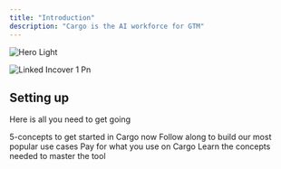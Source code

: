 ```yaml
---
title: "Introduction"
description: "Cargo is the AI workforce for GTM"
---
```


<img
  className="block dark:hidden"
  src="/images/hero.png"
  alt="Hero Light"
/>

![Linked Incover 1 Pn](/images/LinkedIncover-1.png)

## Setting up

Here is all you need to get going

<CardGroup cols={2}>
  <Card title="Quickstart guide" icon="palette" href="/get-started">
    5-concepts to get started in Cargo now
  </Card>
  <Card title="Tutorials" icon="video" href="https://www.youtube.com/playlist?list=PLEPfxjnBt9pq9rD3OU-1fyQhiDqRkScHB">
    Follow along to build our most popular use cases
  </Card>
  <Card title="Credits" icon="coin" href="/get-started/purchase-credits">
    Pay for what you use on Cargo
  </Card>
  <Card title="Reference" icon="book" href="/reference/overview">
    Learn the concepts needed to master the tool
  </Card>
</CardGroup>